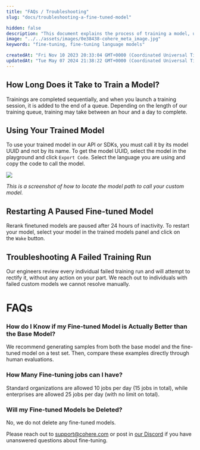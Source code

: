 ```yaml
---
title: "FAQs / Troubleshooting"
slug: "docs/troubleshooting-a-fine-tuned-model"

hidden: false
description: "This document explains the process of training a model, using a trained model in the API or SDKs, restarting a paused fine-tuned model, troubleshooting failed training runs, and answers FAQs about fine-tuning models."
image: "../../assets/images/0e38438-cohere_meta_image.jpg"  
keywords: "fine-tuning, fine-tuning language models"

createdAt: "Fri Nov 10 2023 20:33:04 GMT+0000 (Coordinated Universal Time)"
updatedAt: "Tue May 07 2024 21:38:22 GMT+0000 (Coordinated Universal Time)"
---
```

## How Long Does it Take to Train a Model?

Trainings are completed sequentially, and when you launch a training session, it is added to the end of a queue. Depending on the length of our training queue, training may take between an hour and a day to complete.

## Using Your Trained Model

To use your trained model in our API or SDKs, you must call it by its model UUID and not by its name. To get the model UUID, select the model in the playground and click `Export Code`. Select the language you are using and copy the code to call the model.

<img src='../../assets/images/b192fcb-image.png' />


_This is a screenshot of how to locate the model path to call your custom model._

## Restarting A Paused Fine-tuned Model

Rerank finetuned models are paused after 24 hours of inactivity. To restart your model, select your model in the trained models panel and click on the `Wake` button.

## Troubleshooting A Failed Training Run

Our engineers review every individual failed training run and will attempt to rectify it, without any action on your part. We reach out to individuals with failed custom models we cannot resolve manually.

# FAQs

### How do I Know if my Fine-tuned Model is Actually Better than the Base Model?

We recommend generating samples from both the base model and the fine-tuned model on a test set. Then, compare these examples directly through human evaluations.

### How Many Fine-tuning jobs can I have?

Standard organizations are allowed 10 jobs per day (15 jobs in total), while enterprises are allowed 25 jobs per day (with no limit on total). 

### Will my Fine-tuned Models be Deleted?

No, we do not delete any fine-tuned models. 

Please reach out to [support@cohere.com](mailto:support@cohere.com) or post in [our Discord](https://discord.com/invite/co-mmunity) if you have unanswered questions about fine-tuning.
